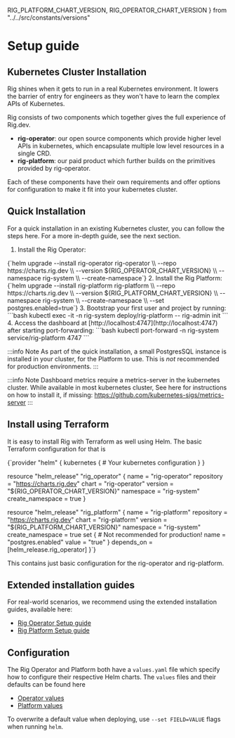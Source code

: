 RIG_PLATFORM_CHART_VERSION,
RIG_OPERATOR_CHART_VERSION
} from "../../src/constants/versions"

# Setup guide

## Kubernetes Cluster Installation

Rig shines when it gets to run in a real Kubernetes environment. It
lowers the barrier of entry for engineers as they won't have to learn the
complex APIs of Kubernetes.

Rig consists of two components which together gives the full experience of
Rig.dev.

- **rig-operator**: our open source components which provide higher level APIs in
  kubernetes, which encapsulate multiple low level resources in a single CRD.
- **rig-platform**: our paid product which further builds on the primitives
  provided by rig-operator.

Each of these components have their own requirements and offer options for
configuration to make it fit into your kubernetes cluster.

## Quick Installation

For a quick installation in an existing Kubernetes cluster, you can follow the
steps here. For a more in-depth guide, see the next section.

1. Install the Rig Operator:
<CodeBlock language="bash">
  {`helm upgrade --install rig-operator rig-operator \\
    --repo https://charts.rig.dev \\
    --version ${RIG_OPERATOR_CHART_VERSION} \\
    --namespace rig-system \\
    --create-namespace`}
</CodeBlock>
2. Install the Rig Platform:
<CodeBlock language="bash">
{`helm upgrade --install rig-platform rig-platform \\
    --repo https://charts.rig.dev \\
    --version ${RIG_PLATFORM_CHART_VERSION} \\
    --namespace rig-system \\
    --create-namespace \\
    --set postgres.enabled=true`}
</CodeBlock>
3. Bootstrap your first user and project by running:
  ```bash
  kubectl exec -it -n rig-system deploy/rig-platform -- rig-admin init
    ```
4. Access the dashboard at [http://localhost:4747](http://localhost:4747) after starting port-forwarding:
  ```bash
  kubectl port-forward -n rig-system service/rig-platform 4747
  ```

:::info Note
As part of the quick installation, a small PostgresSQL instance is installed in your
cluster, for the Platform to use. This is *not* recommended for production environments.
:::

:::info Note
Dashboard metrics require a metrics-server in the kubernetes cluster.
While available in most kubernetes cluster, See here for instructions on how to install it, if missing: https://github.com/kubernetes-sigs/metrics-server
:::

## Install using Terraform

It is easy to install Rig with Terraform as well using Helm. The basic Terraform configuration for that is 

<CodeBlock language="hcl">
{`provider "helm" {
  kubernetes {
    # Your kubernetes configuration
  }
}

resource "helm_release" "rig_operator" {
  name = "rig-operator"
  repository = "https://charts.rig.dev"
  chart = "rig-operator"
  version    = "${RIG_OPERATOR_CHART_VERSION}"
  namespace = "rig-system"
  create_namespace = true
}

resource "helm_release" "rig_platform" {
  name = "rig-platform"
  repository = "https://charts.rig.dev"
  chart = "rig-platform"
  version    = "${RIG_PLATFORM_CHART_VERSION}"
  namespace = "rig-system"
  create_namespace = true
  set { # Not recommended for production!
    name = "postgres.enabled"
    value = "true"
  }
  depends_on = [helm_release.rig_operator]
}`}

</CodeBlock>
This contains just basic configuration for the rig-operator and rig-platform.

## Extended installation guides

For real-world scenarios, we recommend using the extended installation guides, available here:

- [Rig Operator Setup guide](/operator-manual/setup-guide/operator)
- [Rig Platform Setup guide](/operator-manual/setup-guide/platform)


## Configuration

The Rig Operator and Platform both have a `values.yaml` file which specify how
to configure their respective Helm charts. The `values` files and their
defaults can be found here

- [Operator values](https://github.com/rigdev/rig/blob/main/deploy/charts/rig-operator/values.yaml)
- [Platform values](https://github.com/rigdev/rig/blob/main/deploy/charts/rig-platform/values.yaml)

To overwrite a default value when deploying, use `--set FIELD=VALUE` flags when
running `helm`.
